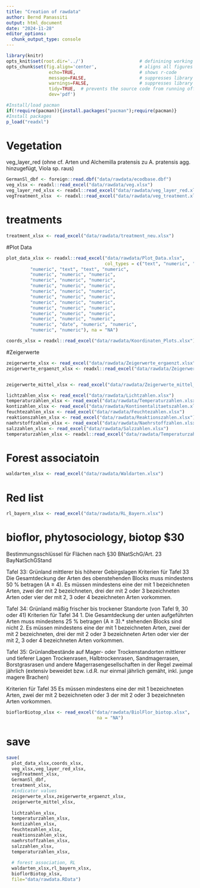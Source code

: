 ```yaml
---
title: "Creation of rawdata"
author: Bernd Panassiti
output: html_document
date: "2024-11-28"
editor_options: 
  chunk_output_type: console
---
```



```r
library(knitr)
opts_knit$set(root.dir='../')                     # definining working directory; or normalizePath('../')
opts_chunk$set(fig.align='center',                # aligns all figures
                echo=TRUE,                        # shows r-code
                message=FALSE,                    # suppresses library outputs
                warnings=FALSE,                   # suppresses library outputs
                tidy=TRUE,  # prevents the source code from running off a pdf page
                dev='pdf')
```

```r
#Install/load pacman
if(!require(pacman)){install.packages("pacman");require(pacman)}
#Install packages
p_load("readxl")
```

# Vegetation

veg_layer_red (ohne cf. Arten und Alchemilla pratensis zu A. pratensis agg. hinzugefügt, Viola sp. raus) 

```r
GermanSl_dbf <- foreign::read.dbf("data/rawdata/ecodbase.dbf")
veg_xlsx <- readxl::read_excel("data/rawdata/veg.xlsx")
veg_layer_red_xlsx <- readxl::read_excel("data/rawdata/veg_layer_red.xlsx")
vegTreatment_xlsx  <- readxl::read_excel("data/rawdata/veg_treatment.xlsx")
```

# treatments
```r
treatment_xlsx <- read_excel("data/rawdata/treatment_neu.xlsx")
```

#Plot Data
```r
plot_data_xlsx <- readxl::read_excel("data/rawdata/Plot_Data.xlsx",
                                     col_types = c("text", "numeric", "numeric", 
         "numeric", "text", "text", "numeric", 
         "numeric", "numeric", "numeric", 
         "numeric", "numeric", "numeric", 
         "numeric", "numeric", "numeric", 
         "numeric", "numeric", "numeric", 
         "numeric", "numeric", "numeric", 
         "numeric", "numeric", "numeric", 
         "numeric", "numeric", "numeric", 
         "numeric", "numeric", "numeric", 
         "numeric", "numeric", "numeric", 
         "numeric", "date", "numeric", "numeric", 
         "numeric", "numeric"), na = "NA")

coords_xlsx = readxl::read_excel("data/rawdata/Koordinaten_Plots.xlsx")

```


#Zeigerwerte
```r
zeigerwerte_xlsx <- read_excel("data/rawdata/Zeigerwerte_ergaenzt.xlsx")
zeigerwerte_ergaenzt_xlsx <- readxl::read_excel("data/rawdata/Zeigerwerte_ergaenzt.xlsx")


zeigerwerte_mittel_xlsx <- read_excel("data/rawdata/Zeigerwerte_mittel_hl_sl.xlsx")

lichtzahlen_xlsx <- read_excel("data/rawdata/Lichtzahlen.xlsx")
temperaturzahlen_xlsx <- read_excel("data/rawdata/Temperaturzahlen.xlsx")
kontizahlen_xlsx <- read_excel("data/rawdata/Kontinentalitaetszahlen.xlsx")
feuchtezahlen_xlsx <- read_excel("data/rawdata/Feuchtezahlen.xlsx")
reaktionszahlen_xlsx <- read_excel("data/rawdata/Reaktionszahlen.xlsx")
naehrstoffzahlen_xlsx <- read_excel("data/rawdata/Naehrstoffzahlen.xlsx")
salzzahlen_xlsx <- read_excel("data/rawdata/Salzzahlen.xlsx")
temperaturzahlen_xlsx <- readxl::read_excel("data/rawdata/Temperaturzahlen.xlsx")
```


# Forest associatoin
```r
waldarten_xlsx <- read_excel("data/rawdata/Waldarten.xlsx")
```

# Red list
```r
rl_bayern_xlsx <- read_excel("data/rawdata/RL_Bayern.xlsx")
```

# bioflor, phytosociology, biotop $30

Bestimmungsschlüssel für Flächen nach §30 BNatSchG/Art. 23 BayNatSchGStand

Tafel 33: Grünland mittlerer bis höherer Gebirgslagen
Kriterien für Tafel 33
Die Gesamtdeckung der Arten des obenstehenden Blocks muss
mindestens 50 % betragen (A ≥ 4).
Es müssen mindestens eine der mit 1 bezeichneten Arten, zwei der mit 2 bezeichneten, drei der mit 2 oder 3 bezeichneten Arten oder vier der mit 2, 3 oder 4 bezeichneten Arten vorkommen.


Tafel 34: Grünland mäßig frischer bis trockener Standorte (von Tafel 9, 30 oder 41)
Kriterien für Tafel 34
1. Die Gesamtdeckung der unten aufgeführten Arten muss mindestens 25 % betragen (A ≥ 3).*
stehenden Blocks sind nicht
2. Es müssen mindestens eine der mit 1 bezeichneten Arten, zwei der mit 2 bezeichneten, drei der mit 2 oder 3 bezeichneten Arten oder vier der mit 2, 3 oder 4 bezeichneten Arten vorkommen.


Tafel 35: Grünlandbestände auf Mager- oder Trockenstandorten mittlerer und tieferer Lagen
Trockenrasen, Halbtrockenrasen, Sandmagerrasen, Borstgrasrasen und andere Magerrasengesellschaften in der Regel zweimal jährlich
(extensiv beweidet bzw. i.d.R. nur einmal jährlich gemäht, inkl. junge magere Brachen)

Kriterien für Tafel 35
Es müssen mindestens eine der mit 1 bezeichneten Arten, zwei der mit 2 bezeichneten oder 3 der mit 2 oder 3 bezeichneten Arten vorkommen.

```r
bioflorBiotop_xlsx <- read_excel("data/rawdata/BiolFlor_biotop.xlsx",
                                  na = "NA")
```


# save
```r
save(
  plot_data_xlsx,coords_xlsx,
  veg_xlsx,veg_layer_red_xlsx,
  vegTreatment_xlsx,
  GermanSl_dbf,
  treatment_xlsx,
  #indicator values
  zeigerwerte_xlsx,zeigerwerte_ergaenzt_xlsx,
  zeigerwerte_mittel_xlsx,
  
  lichtzahlen_xlsx,
  temperaturzahlen_xlsx,
  kontizahlen_xlsx,
  feuchtezahlen_xlsx,
  reaktionszahlen_xlsx,
  naehrstoffzahlen_xlsx,
  salzzahlen_xlsx,
  temperaturzahlen_xlsx,
  
  # forest association, RL
  waldarten_xlsx,rl_bayern_xlsx,
  bioflorBiotop_xlsx,
  file="data/rawdata.RData")
```
